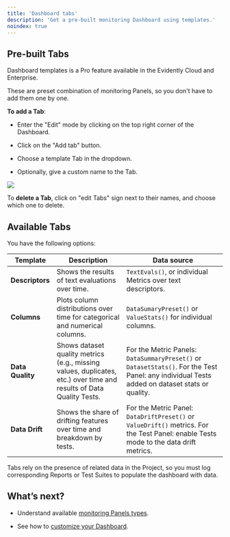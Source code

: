 ```yaml
---
title: 'Dashboard tabs'
description: 'Get a pre-built monitoring Dashboard using templates.'
noindex: true
---
```


## Pre-built Tabs

<Check>
  Dashboard templates is a Pro feature available in the Evidently Cloud and Enterprise.
</Check>

These are preset combination of monitoring Panels, so you don't have to add them one by one.

**To add a Tab**:

* Enter the "Edit" mode by clicking on the top right corner of the Dashboard.

* Click on the "Add tab" button.

* Choose a template Tab in the dropdown.&#x20;

* Optionally, give a custom name to the Tab.

![](/images/dashboard/add_dashboard_tab.gif)

To **delete a Tab**, click on "edit Tabs" sign next to their names, and choose which one to delete.

## Available Tabs

You have the following options:

| Template         | Description                                                                                                         | Data source                                                                                                                                   |
| ---------------- | ------------------------------------------------------------------------------------------------------------------- | --------------------------------------------------------------------------------------------------------------------------------------------- |
| **Descriptors**  | Shows the results of text evaluations over time.                                                                    | `TextEvals()`, or individual Metrics over text descriptors.                                                                                   |
| **Columns**      | Plots column distributions over time for categorical and numerical columns.                                         | `DataSumaryPreset()` or `ValueStats()` for individual columns.                                                                                |
| **Data Quality** | Shows dataset quality metrics (e.g., missing values, duplicates, etc.) over time and results of Data Quality Tests. | For the Metric Panels: `DataSummaryPreset()` or `DatasetStats()`. For the Test Panel: any individual Tests added on dataset stats or quality. |
| **Data Drift**   | Shows the share of drifting features over time and breakdown by tests.                                              | For the Metric Panel: `DataDriftPreset()` or `ValueDrift()` metrics. For the Test Panel: enable Tests mode to the data drift metrics.         |

Tabs rely on the presence of related data in the Project, so you must log corresponding Reports or Test Suites to populate the dashboard with data.

## What’s next?

* Understand available [monitoring Panels types](/docs/platform/dashboard_panel_types.md).

* See how to [customize your Dashboard](/docs/platform/dashboard_add_panels.md).